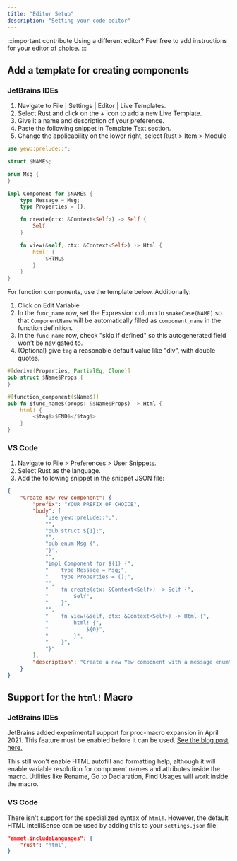 ```yaml
---
title: "Editor Setup"
description: "Setting your code editor"
---
```


:::important contribute
Using a different editor? Feel free to add instructions for your editor of choice.
:::

## Add a template for creating components

### JetBrains IDEs

1. Navigate to File | Settings | Editor | Live Templates.
2. Select Rust and click on the + icon to add a new Live Template.
3. Give it a name and description of your preference.
4. Paste the following snippet in Template Text section.
5. Change the applicability on the lower right, select Rust > Item > Module
```rust ,ignore
use yew::prelude::*;

struct $NAME$;

enum Msg {
}

impl Component for $NAME$ {
    type Message = Msg;
    type Properties = ();

    fn create(ctx: &Context<Self>) -> Self {
        Self
    }

    fn view(&self, ctx: &Context<Self>) -> Html {
        html! {
            $HTML$
        }
    }
}
```

For function components, use the template below. Additionally:

1. Click on Edit Variable
2. In the `func_name` row, set the Expression column to `snakeCase(NAME)` so that `ComponentName` will be automatically
filled as `component_name`
in the function definition.
3. In the `func_name` row, check "skip if defined" so this autogenerated field won't be navigated to.
4. (Optional) give `tag` a reasonable default value like "div", with double quotes.

```rust ,ignore
#[derive(Properties, PartialEq, Clone)]
pub struct $Name$Props {
}

#[function_component($Name$)]
pub fn $func_name$(props: &$Name$Props) -> Html {
    html! {
        <$tag$>$END$</$tag$>
    }
}
```

### VS Code

1. Navigate to File > Preferences > User Snippets.
2. Select Rust as the language.
3. Add the following snippet in the snippet JSON file:

```json
{
	"Create new Yew component": {
		"prefix": "YOUR PREFIX OF CHOICE",
		"body": [
			"use yew::prelude::*;",
			"",
			"pub struct ${1};",
			"",
			"pub enum Msg {",
			"}",
			"",
			"impl Component for ${1} {",
			"    type Message = Msg;",
			"    type Properties = ();",
			"",
			"    fn create(ctx: &Context<Self>) -> Self {",
			"        Self",
			"    }",
			"",
			"    fn view(&self, ctx: &Context<Self>) -> Html {",
			"        html! {",
			"            ${0}",
			"        }",
			"    }",
			"}"
		],
		"description": "Create a new Yew component with a message enum"
	}
}

```

## Support for the `html!` Macro

### JetBrains IDEs

JetBrains added experimental support for proc-macro expansion in April 2021.
This feature must be enabled before it can be used.
[See the blog post here.](https://blog.jetbrains.com/rust/2021/04/08/intellij-rust-updates-for-2021-1/#proc-macros)

This still won't enable HTML autofill and formatting help, although it will enable variable resolution for
component names and attributes inside the macro.
Utilities like Rename, Go to Declaration, Find Usages will work inside the macro.

### VS Code

There isn't support for the specialized syntax of `html!`. However, the default HTML IntelliSense can be used by adding this to your `settings.json` file:

```json
"emmet.includeLanguages": {
    "rust": "html",
}
```
